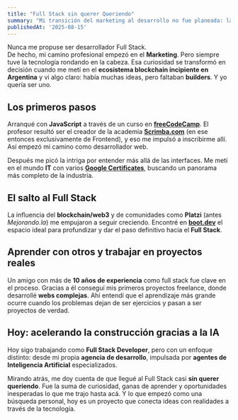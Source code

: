 ```yaml
---
title: "Full Stack sin querer Queriendo"
summary: "Mi transición del marketing al desarrollo no fue planeada: la curiosidad por la tecnología, el boom del blockchain y la necesidad de aprender nuevas herramientas me llevaron, casi sin darme cuenta, a convertirme en Full Stack Developer. Hoy sigo construyendo, esta vez con IA y desde mi propia agencia."
publishedAt: '2025-08-15'
---
```

Nunca me propuse ser desarrollador Full Stack.  
De hecho, mi camino profesional empezó en el **Marketing**. Pero siempre tuve la tecnología rondando en la cabeza. Esa curiosidad se transformó en decisión cuando me metí en el **ecosistema blockchain incipiente en Argentina** y vi algo claro: había muchas ideas, pero faltaban **builders**. Y yo quería ser uno.  

## Los primeros pasos
Arranqué con **JavaScript** a través de un curso en [**freeCodeCamp**](https://www.freecodecamp.org/). El profesor resultó ser el creador de la academia [**Scrimba.com**](https://scrimba.com/home) (en ese entonces exclusivamente de Frontend), y eso me impulsó a inscribirme allí. Así empezó mi camino como desarrollador web.  

Después me picó la intriga por entender más allá de las interfaces. Me metí en el mundo **IT** con varios [**Google Certificates**](https://grow.google/certificates/), buscando un panorama más completo de la industria.  

## El salto al Full Stack
La influencia del **blockchain/web3** y de comunidades como **Platzi** (antes *Mejorando.la*) me empujaron a seguir creciendo. Encontré en [**boot.dev**](https://www.boot.dev/) el espacio ideal para profundizar y dar el paso definitivo hacia el **Full Stack**.  

## Aprender con otros y trabajar en proyectos reales
Un amigo con más de **10 años de experiencia** como full stack fue clave en el proceso. Gracias a él conseguí mis primeros proyectos freelance, donde desarrollé **webs complejas**. Ahí entendí que el aprendizaje más grande ocurre cuando los problemas dejan de ser ejercicios y pasan a ser proyectos de verdad.  

## Hoy: acelerando la construcción gracias a la IA
Hoy sigo trabajando como **Full Stack Developer**, pero con un enfoque distinto: desde mi propia **agencia de desarrollo**, impulsada por **agentes de Inteligencia Artificial** especializados.  



Mirando atrás, me doy cuenta de que llegué al Full Stack casi **sin querer queriendo**. Fue la suma de curiosidad, ganas de aprender y oportunidades inesperadas lo que me trajo hasta acá. Y lo que empezó como una búsqueda personal, hoy es un proyecto que conecta ideas con realidades a través de la tecnología.  
